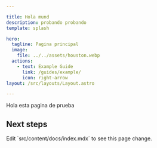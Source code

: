 ```yaml
---

title: Hola mund
description: probando probando
template: splash

hero:
  tagline: Pagina principal
  image:
    file: ../../assets/houston.webp
  actions:
    - text: Example Guide
      link: /guides/example/
      icon: right-arrow
layout: /src/layouts/Layout.astro

---
```

Hola esta pagina de prueba
   

 
## Next steps

<CardGrid stagger>
	<Card title="Update content" icon="pencil">
		Edit `src/content/docs/index.mdx` to see this page change.
	</Card>

</CardGrid>
